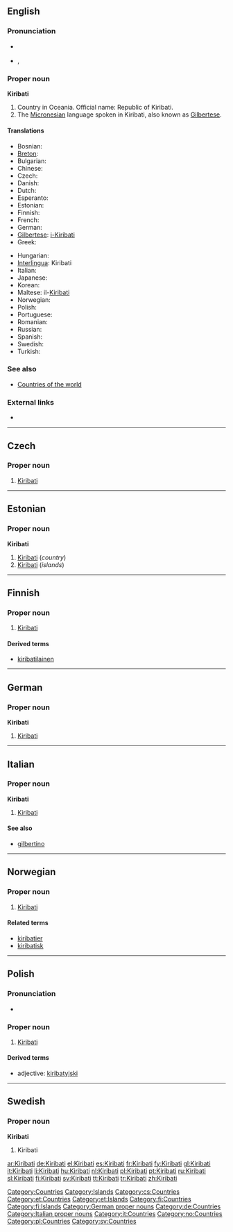 ==English==
{{wikipedia}}

===Pronunciation===
* {{a|UK|US}} {{IPA|/ˈkiː.ɹɨ.bæs/|/kiː.ɹɨˈbæs/|/ˌkiː.ɹɨˈbɑ.ti/}}
* {{audio|en-us-Kiribati.ogg|Audio (US)}}, {{audio|en-us-Kiribati-2.ogg|Audio (US)}}

===Proper noun===
'''Kiribati'''

# Country in Oceania. Official name: Republic of Kiribati.
# The [[Micronesian]] language spoken in Kiribati, also known as [[Gilbertese]].

====Translations====
{{trans-top|Republic of Kiribati}}
* Bosnian: {{t-|bs|Kiribati|m}}
* [[Breton]]: {{t-|br|Kiribati|xs=Breton}}
* Bulgarian: {{t|bg|Кирибати|tr=Kiribati|sc=Cyrl}}
* Chinese: {{t|cmn|基里巴斯|tr=Jīlǐbāsī|sc=Hani|xs=Mandarin}}
* Czech: {{t-|cs|Kiribati|n}}
* Danish: {{t-|da|Kiribati}}
* Dutch: {{t+|nl|Kiribati}}
* Esperanto: {{t-|eo|Kiribato|xs=Esperanto}}
* Estonian: {{t-|et|Kiribati}}
* Finnish: {{t+|fi|Kiribati}}
* French: {{t+|fr|Kiribati}}
* German: {{t+|de|Kiribati}}
* [[Gilbertese]]: [[i-Kiribati]]
* Greek: {{t|el|Κιριμπάτι|tr=Kiribáti|sc=Grek}}
{{trans-mid}}
* Hungarian: {{t+|hu|Kiribati}}
* [[Interlingua]]: Kiribati
* Italian: {{t+|it|Kiribati}}
* Japanese: {{t+|ja|キリバス|tr=kiribasu|sc=Jpan}}
* Korean: {{t|ko|키리바시|tr=Kiribasi|sc=Hang}}
* Maltese: il-[[Kiribati]]
* Norwegian: {{t-|no|Kiribati}}
* Polish: {{t+|pl|Kiribati}}
* Portuguese: {{t|pt|Quiribáti}}
* Romanian: {{t-|ro|Kiribati}}
* Russian: {{t|ru|Кирибати|tr=Kiribáti|sc=Cyrl}}
* Spanish: {{t+|es|Kiribati}}
* Swedish: {{t+|sv|Kiribati}}
* Turkish: {{t+|tr|Kiribati}}
{{trans-bottom}}

===See also===
* [[Appendix:Countries of the world|Countries of the world]]

===External links===
* {{ethnologue|code=gil}}

[[Category:Countries]]
[[Category:Islands]]

----

==Czech==

===Proper noun===
{{cs-proper noun|g=n}}

# [[#English|Kiribati]]

[[Category:cs:Countries]]

----

==Estonian==
{{wikipedia|lang=et}}

===Proper noun===
'''Kiribati'''

# [[#English|Kiribati]] (''country'')
# [[#English|Kiribati]] (''islands'')

[[Category:et:Countries]]
[[Category:et:Islands]]

----

==Finnish==
{{wikipedia|lang=fi}}

===Proper noun===
{{fi-noun|proper=true}}

# [[#English|Kiribati]]

====Derived terms====
* [[kiribatilainen]]

[[Category:fi:Countries]]
[[Category:fi:Islands]]

----

==German==
{{wikipedia|lang=de}}

===Proper noun===
'''Kiribati''' {{n}}

# [[#English|Kiribati]]

[[Category:German proper nouns]]
[[Category:de:Countries]]

----

==Italian==
{{wikipedia|lang=it}}

===Proper noun===
'''Kiribati''' {{f}} {{p}}

# [[#English|Kiribati]]

====See also====
* [[gilbertino]]

[[Category:Italian proper nouns]]
[[Category:it:Countries]]

----

==Norwegian==

===Proper noun===
{{infl|no|proper noun}}

# [[#English|Kiribati]]

====Related terms====
* [[kiribatier]]
* [[kiribatisk]]

[[Category:no:Countries]]

----

==Polish==

===Pronunciation===
* {{IPA|/kʲiriˈbati/|lang=pl}}

===Proper noun===
{{infl|pl|proper noun|g=n|undeclinable}}

# [[#English|Kiribati]]

====Derived terms====
* adjective: [[kiribatyjski]]

[[Category:pl:Countries]]

----

==Swedish==

===Proper noun===
'''Kiribati'''

# Kiribati

[[Category:sv:Countries]]

[[ar:Kiribati]]
[[de:Kiribati]]
[[el:Kiribati]]
[[es:Kiribati]]
[[fr:Kiribati]]
[[fy:Kiribati]]
[[gl:Kiribati]]
[[it:Kiribati]]
[[li:Kiribati]]
[[hu:Kiribati]]
[[nl:Kiribati]]
[[pl:Kiribati]]
[[pt:Kiribati]]
[[ru:Kiribati]]
[[sl:Kiribati]]
[[fi:Kiribati]]
[[sv:Kiribati]]
[[tt:Kiribati]]
[[tr:Kiribati]]
[[zh:Kiribati]]